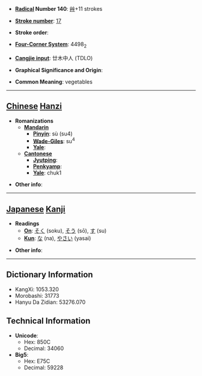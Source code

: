 * '''[[Wiktionary:Chinese radical index| Radical]] Number 140''': [[Wiktionary:Chinese radical index 艸|艸]]+11 strokes

* '''[[Wiktionary:Chinese total strokes index|Stroke number]]''': [[Wiktionary:Chinese total strokes index 17|17]]

* '''Stroke order''': 

* '''[[Wiktionary:Chinese four corner index|Four-Corner System]]''': 4498<sub>2</sub>

* '''[[Wiktionary:Chinese Cangjie index|Cangjie input]]''': 廿木中人 (TDLO)

* '''Graphical Significance and Origin''': 

* '''Common Meaning''': vegetables

----

== [[Chinese]] [[Hanzi]] ==

* '''Romanizations'''
** '''[[Mandarin]]'''
*** '''[[Pinyin]]''': sù (su4)
*** '''[[Wade-Giles]]''': su<sup>4</sup>
*** '''[[Yale]]''': 
** '''[[Cantonese]]'''
*** '''[[Jyutping]]''':
*** '''[[Penkyamp]]''': 
*** '''[[Yale]]''': chuk1

* '''Other info''': 

----

== [[Japanese]] [[Kanji]] ==

* '''Readings'''
** '''[[On]]''': [[そく]] (soku), [[そう]] (sō), [[す]] (su)
** '''[[Kun]]''': [[な]] (na), [[やさい]] (yasai)

* '''Other info''':  

----

== Dictionary Information ==

* KangXi: 1053.320
* Morobashi: 31773
* Hanyu Da Zidian: 53276.070

== Technical Information ==

* '''Unicode''':
** Hex: 850C
** Decimal: 34060
* '''Big5''':
** Hex: E75C
** Decimal: 59228